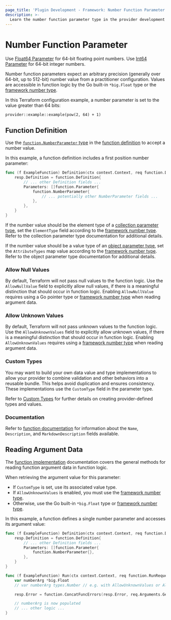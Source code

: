 ```yaml
---
page_title: 'Plugin Development - Framework: Number Function Parameter'
description: >-
  Learn the number function parameter type in the provider development framework.
---
```


# Number Function Parameter

<Tip>

Use [Float64 Parameter](/terraform/plugin/framework/functions/parameters/float64) for 64-bit floating point numbers. Use [Int64 Parameter](/terraform/plugin/framework/functions/parameters/int64) for 64-bit integer numbers.

</Tip>

Number function parameters expect an arbitrary precision (generally over 64-bit, up to 512-bit) number value from a practitioner configuration. Values are accessible in function logic by the Go built-in `*big.Float` type or the [framework number type](/terraform/plugin/framework/handling-data/types/number).

In this Terraform configuration example, a number parameter is set to the value greater than 64 bits:

```hcl
provider::example::example(pow(2, 64) + 1)
```

## Function Definition

Use the [`function.NumberParameter` type](https://pkg.go.dev/github.com/hashicorp/terraform-plugin-framework/function#NumberParameter) in the [function definition](/terraform/plugin/framework/functions/implementation#definition-method) to accept a number value.

In this example, a function definition includes a first position number parameter:

```go
func (f ExampleFunction) Definition(ctx context.Context, req function.DefinitionRequest, resp *function.DefinitionResponse) {
    resp.Definition = function.Definition{
        // ... other Definition fields ...
        Parameters: []function.Parameter{
            function.NumberParameter{
                // ... potentially other NumberParameter fields ...
            },
        },
    }
}
```

If the number value should be the element type of a [collection parameter type](/terraform/plugin/framework/functions/parameters#collection-parameter-types), set the `ElementType` field according to the [framework number type](/terraform/plugin/framework/handling-data/types/number). Refer to the collection parameter type documentation for additional details.

If the number value should be a value type of an [object parameter type](/terraform/plugin/framework/functions/parameters#object-parameter-type), set the `AttributeTypes` map value according to the [framework number type](/terraform/plugin/framework/handling-data/types/number). Refer to the object parameter type documentation for additional details.

### Allow Null Values

By default, Terraform will not pass null values to the function logic. Use the `AllowNullValue` field to explicitly allow null values, if there is a meaningful distinction that should occur in function logic. Enabling `AllowNullValue` requires using a Go pointer type or [framework number type](/terraform/plugin/framework/handling-data/types/number) when reading argument data.

### Allow Unknown Values

By default, Terraform will not pass unknown values to the function logic. Use the `AllowUnknownValues` field to explicitly allow unknown values, if there is a meaningful distinction that should occur in function logic. Enabling `AllowUnknownValues` requires using a [framework number type](/terraform/plugin/framework/handling-data/types/number) when reading argument data.

### Custom Types

You may want to build your own data value and type implementations to allow your provider to combine validation and other behaviors into a reusable bundle. This helps avoid duplication and ensures consistency. These implementations use the `CustomType` field in the parameter type.

Refer to [Custom Types](/terraform/plugin/framework/handling-data/types/custom) for further details on creating provider-defined types and values.

### Documentation

Refer to [function documentation](/terraform/plugin/framework/functions/documentation) for information about the `Name`, `Description`, and `MarkdownDescription` fields available.

## Reading Argument Data

The [function implementation](/terraform/plugin/framework/functions/implementation) documentation covers the general methods for reading function argument data in function logic.

When retrieving the argument value for this parameter:

* If `CustomType` is set, use its associated value type.
* If `AllowUnknownValues` is enabled, you must use the [framework number type](/terraform/plugin/framework/handling-data/types/number).
* Otherwise, use the Go built-in `*big.Float` type or [framework number type](/terraform/plugin/framework/handling-data/types/number).

In this example, a function defines a single number parameter and accesses its argument value:

```go
func (f ExampleFunction) Definition(ctx context.Context, req function.DefinitionRequest, resp *function.DefinitionResponse) {
    resp.Definition = function.Definition{
        // ... other Definition fields ...
        Parameters: []function.Parameter{
            function.NumberParameter{},
        },
    }
}

func (f ExampleFunction) Run(ctx context.Context, req function.RunRequest, resp *function.RunResponse) {
    var numberArg *big.Float
    // var numberArg types.Number // e.g. with AllowUnknownValues or AllowNullValue

	resp.Error = function.ConcatFuncErrors(resp.Error, req.Arguments.Get(ctx, &numberArg))

    // numberArg is now populated
    // ... other logic ...
}
```
